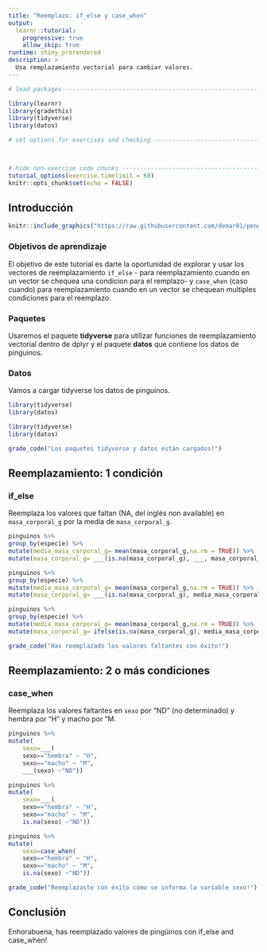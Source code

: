```yaml
---
title: "Reemplazo: if_else y case_when"
output: 
  learnr::tutorial:
    progressive: true
    allow_skip: true
runtime: shiny_prerendered
description: >
  Usa remplazamiento vectorial para cambiar valores.
---
```


<!-- Add JavaScript code for making the exercise code larger -->
<script language="JavaScript" src="js/exercise-font-size.js"></script>

```r
# load packages-----------------------------------------------------------------

library(learnr)
library(gradethis)
library(tidyverse)
library(datos)

# set options for exercises and checking ---------------------------------------



# hide non-exercise code chunks ------------------------------------------------
tutorial_options(exercise.timelimit = 60)
knitr::opts_chunk$set(echo = FALSE)
```

## Introducción

```r
knitr::include_graphics("https://raw.githubusercontent.com/demar01/penguinsbox/master/man/figures/penguinses.png")
```

### Objetivos de aprendizaje

El objetivo de este tutorial es darte la oportunidad de explorar y usar los vectores de reemplazamiento `if_else` - para reemplazamiento cuando en un vector se chequea una condicion para el remplazo- y `case_when` (caso cuando) para reemplazamiento cuando en un vector se chequean multiples condiciones para el reemplazo.

### Paquetes

Usaremos el paquete **tidyverse** para utilizar funciones de reemplazamiento vectorial dentro de dplyr y el paquete **datos** que contiene los datos de pinguinos. 

### Datos 
Vamos a cargar tidyverse los datos de pinguinos.
```r
library(tidyverse)
library(datos)
```

```r
library(tidyverse)
library(datos)
```

```r
grade_code("Los paquetes tidyverse y datos están cargados!")
```

## Reemplazamiento: 1 condición

### if_else 

Reemplaza los valores que faltan (NA, del inglés non available) en `masa_corporal_g` por la media de `masa_corporal_g`.

```r
pinguinos %>% 
group_by(especie) %>%
mutate(media_masa_corporal_g= mean(masa_corporal_g,na.rm = TRUE)) %>%
mutate(masa_corporal_g= ___(is.na(masa_corporal_g), ___, masa_corporal_g))
```

```r
pinguinos %>% 
group_by(especie) %>%
mutate(media_masa_corporal_g= mean(masa_corporal_g,na.rm = TRUE)) %>%
mutate(masa_corporal_g= ___(is.na(masa_corporal_g), media_masa_corporal_g, masa_corporal_g))
```

```r
pinguinos %>% 
group_by(especie) %>%
mutate(media_masa_corporal_g= mean(masa_corporal_g,na.rm = TRUE)) %>%
mutate(masa_corporal_g= ifelse(is.na(masa_corporal_g), media_masa_corporal_g, masa_corporal_g))
```

```r
grade_code("Has reemplazado los valores faltantes con éxito!")
```

## Reemplazamiento: 2 o más condiciones

### case_when 

Reemplaza los valores faltantes en `sexo` por "ND" (no determinado) y hembra por "H" y macho por "M.

```r
pinguinos %>% 
mutate(  
	sexo=___( 
	sexo=="hembra" ~ "H",
	sexo=="macho" ~ "M",  
	___(sexo) ~"ND"))  
```

```r
pinguinos %>% 
mutate(  
	sexo=___( 
	sexo=="hembra" ~ "H",
	sexo=="macho" ~ "M",  
	is.na(sexo) ~"ND")) 
```

```r
pinguinos %>% 
mutate(  
	sexo=case_when( 
	sexo=="hembra" ~ "H",
	sexo=="macho" ~ "M",  
	is.na(sexo) ~"ND"))  
```

```r
grade_code("Reemplazaste con éxito cómo se informa la variable sexo!")
```

## Conclusión

Enhorabuena, has reemplazado valores de pingüinos con if_else and case_when!
